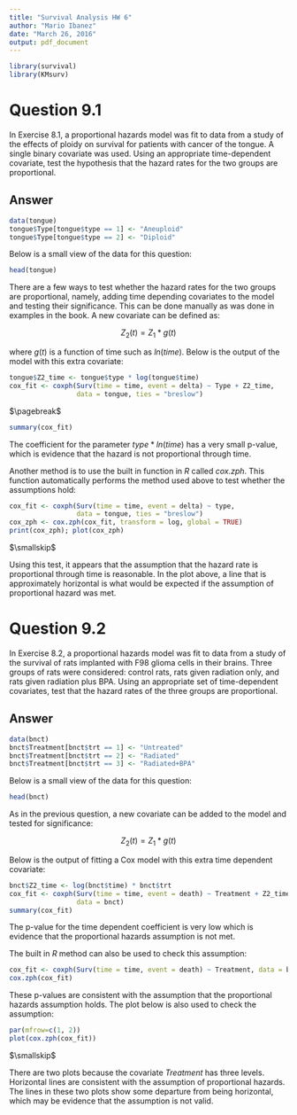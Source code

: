 ```yaml
---
title: "Survival Analysis HW 6"
author: "Mario Ibanez"
date: "March 26, 2016"
output: pdf_document
---
```

```r
library(survival)
library(KMsurv)
```

# Question 9.1
In Exercise 8.1, a proportional hazards model was fit to data from a study of the effects of ploidy on survival for patients with cancer of the tongue.  A single binary covariate was used.  Using an appropriate time-dependent covariate, test the hypothesis that the hazard rates for the two groups are proportional.

## Answer
```r
data(tongue)
tongue$Type[tongue$type == 1] <- "Aneuploid"
tongue$Type[tongue$type == 2] <- "Diploid"
```

Below is a small view of the data for this question:

```r
head(tongue)
```

There are a few ways to test whether the hazard rates for the two groups are proportional, namely, adding time depending covariates to the model and testing their significance.  This can be done manually as was done in examples in the book.  A new covariate can be defined as:

$$
Z_2(t) = Z_1 * g(t)
$$

where $g(t)$ is a function of time such as $ln(time)$.  Below is the output of the model with this extra covariate:

```r
tongue$Z2_time <- tongue$type * log(tongue$time)
cox_fit <- coxph(Surv(time = time, event = delta) ~ Type + Z2_time, 
                 data = tongue, ties = "breslow")
```

$\pagebreak$

```r
summary(cox_fit)
```

The coefficient for the parameter $type*ln(time)$ has a very small p-value, which is evidence that the hazard is not proportional through time.  

Another method is to use the built in function in *R* called *cox.zph*.  This function automatically performs the method used above to test whether the assumptions hold:

```r
cox_fit <- coxph(Surv(time = time, event = delta) ~ type, 
                 data = tongue, ties = "breslow")
cox_zph <- cox.zph(cox_fit, transform = log, global = TRUE)
print(cox_zph); plot(cox_zph)
```

$\smallskip$

Using this test, it appears that the assumption that the hazard rate is proportional through time is reasonable.  In the plot above, a line that is approximately horizontal is what would be expected if the assumption of proportional hazard was met.

# Question 9.2
In Exercise 8.2, a proportional hazards model was fit to data from a study of the survival of rats implanted with F98 glioma cells in their brains.  Three groups of rats were considered: control rats, rats given radiation only, and rats given radiation plus BPA.  Using an appropriate set of time-dependent covariates, test that the hazard rates of the three groups are proportional.

## Answer
```r
data(bnct)
bnct$Treatment[bnct$trt == 1] <- "Untreated"
bnct$Treatment[bnct$trt == 2] <- "Radiated"
bnct$Treatment[bnct$trt == 3] <- "Radiated+BPA"
```

Below is a small view of the data for this question:

```r
head(bnct)
```

As in the previous question, a new covariate can be added to the model and tested for significance:

$$
Z_2(t) = Z_1 * g(t)
$$

Below is the output of fitting a Cox model with this extra time dependent covariate:

```r
bnct$Z2_time <- log(bnct$time) * bnct$trt
cox_fit <- coxph(Surv(time = time, event = death) ~ Treatment + Z2_time, 
                 data = bnct)
summary(cox_fit)
```

The p-value for the time dependent coefficient is very low which is evidence that the proportional hazards assumption is not met.

The built in *R* method can also be used to check this assumption:

```r
cox_fit <- coxph(Surv(time = time, event = death) ~ Treatment, data = bnct)
cox.zph(cox_fit)
```

These p-values are consistent with the assumption that the proportional hazards assumption holds.  The plot below is also used to check the assumption:

```r
par(mfrow=c(1, 2))
plot(cox.zph(cox_fit))
```

$\smallskip$

There are two plots because the covariate *Treatment* has three levels.  Horizontal lines are consistent with the assumption of proportional hazards.  The lines in these two plots show some departure from being horizontal, which may be evidence that the assumption is not valid. 

